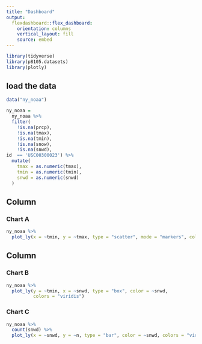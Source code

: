 ```yaml
---
title: "Dashboard"
output: 
  flexdashboard::flex_dashboard:
    orientation: columns
    vertical_layout: fill
    source: embed
---
```



```r
library(tidyverse)
library(p8105.datasets)
library(plotly)
```

## load the data

```r

data("ny_noaa")

ny_noaa =
  ny_noaa %>% 
  filter(
    !is.na(prcp), 
    !is.na(tmax), 
    !is.na(tmin),
    !is.na(snow),
    !is.na(snwd),
id  == 'USC00300023') %>% 
  mutate(
    tmax = as.numeric(tmax),
    tmin = as.numeric(tmin),
    snwd = as.numeric(snwd)
  )


```
Column {data-width=650}
-----------------------------------------------------------------------

### Chart A

```r
ny_noaa %>% 
  plot_ly(x = ~tmin, y = ~tmax, type = "scatter", mode = "markers", color = ~snwd, text = ~snow)
```

Column {data-width=350}
-----------------------------------------------------------------------

### Chart B

```r
ny_noaa %>% 
  plot_ly(y = ~tmin, x = ~snwd, type = "box", color = ~snwd,
          colors = "viridis")
```


### Chart C

```r
ny_noaa %>% 
  count(snwd) %>% 
  plot_ly(x = ~snwd, y = ~n, type = "bar", color = ~snwd, colors = "viridis")
```






